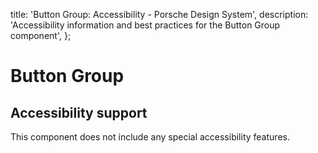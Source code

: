 
  title: 'Button Group: Accessibility - Porsche Design System',
  description: 'Accessibility information and best practices for the Button Group component',
};

# Button Group <ComponentStatus tagName="p-button-group"></ComponentStatus>

## Accessibility support

This component does not include any special accessibility features.
